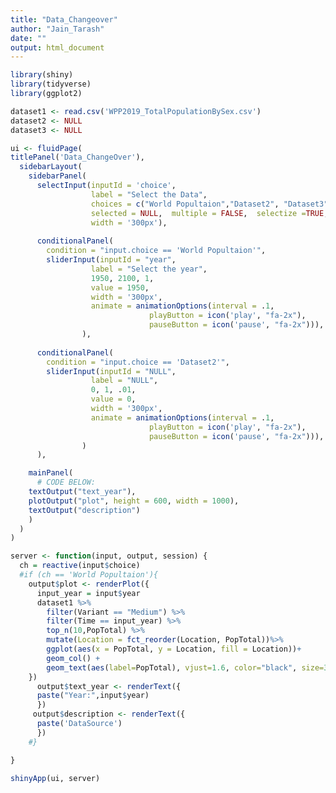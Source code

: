 ```yaml
---
title: "Data_Changeover"
author: "Jain_Tarash"
date: ""
output: html_document
---
```


```r
library(shiny)
library(tidyverse)
library(ggplot2)
```

```r
dataset1 <- read.csv('WPP2019_TotalPopulationBySex.csv')
dataset2 <- NULL
dataset3 <- NULL
```


```r
ui <- fluidPage(
titlePanel('Data_ChangeOver'),
  sidebarLayout(
    sidebarPanel(
      selectInput(inputId = 'choice',
                  label = "Select the Data",  
                  choices = c("World Popultaion","Dataset2", "Dataset3"),
                  selected = NULL,  multiple = FALSE,  selectize =TRUE,  
                  width = '300px'),
      
      conditionalPanel(
        condition = "input.choice == 'World Popultaion'",
        sliderInput(inputId = "year",
                  label = "Select the year",
                  1950, 2100, 1,
                  value = 1950,
                  width = '300px',
                  animate = animationOptions(interval = .1,
                               playButton = icon('play', "fa-2x"),
                               pauseButton = icon('pause', "fa-2x"))),
                ),
      
      conditionalPanel(
        condition = "input.choice == 'Dataset2'",
        sliderInput(inputId = "NULL",
                  label = "NULL",
                  0, 1, .01,
                  value = 0,
                  width = '300px',
                  animate = animationOptions(interval = .1,
                               playButton = icon('play', "fa-2x"),
                               pauseButton = icon('pause', "fa-2x"))),
                )
      ),

    mainPanel(
      # CODE BELOW: 
    textOutput("text_year"),
    plotOutput("plot", height = 600, width = 1000),
    textOutput("description")
    )
  )
)
```

```r
server <- function(input, output, session) {
  ch = reactive(input$choice)
  #if (ch == 'World Popultaion'){
    output$plot <- renderPlot({
      input_year = input$year
      dataset1 %>% 
        filter(Variant == "Medium") %>% 
        filter(Time == input_year) %>% 
        top_n(10,PopTotal) %>% 
        mutate(Location = fct_reorder(Location, PopTotal))%>% 
        ggplot(aes(x = PopTotal, y = Location, fill = Location))+ 
        geom_col() +
        geom_text(aes(label=PopTotal), vjust=1.6, color="black", size=3.5)
    })
      output$text_year <- renderText({
      paste("Year:",input$year)
      })
     output$description <- renderText({
      paste('DataSource')
      })
    #}

}

```


```r
shinyApp(ui, server)
```

